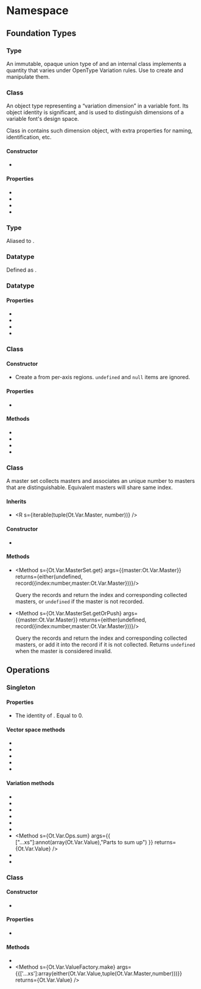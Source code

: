 
# Namespace <Decl s={Ot.Var}/>

## Foundation Types

### Type <Decl s={Ot.Var.Value} />

An immutable, opaque union type of <R s="number"/> and an internal class implements a quantity that varies under OpenType Variation rules. Use <R s={Ot.Var.Ops}/> to create and manipulate them.

### Class <Decl s={Ot.Var.Dim} />

An object type representing a “variation dimension” in a variable font. Its object identity is significant, and is used to distinguish dimensions of a variable font's design space.

Class <R s={Ot.Fvar.Axis}/> in <R s={Ot.Fvar}/> contains such dimension object, with extra properties for naming, identification, etc.

#### Constructor

 * <Method ctor s={Ot.Var.Dim.Constructor} args={{tag:Tag,minValue:number,defaultValue:number,maxValue:number}}/>

#### Properties

 * <Member readonly s={Ot.Var.Dim.tag} type={Tag} />
 * <Member readonly s={Ot.Var.Dim.min} type={number} />
 * <Member readonly s={Ot.Var.Dim.default} type={number} />
 * <Member readonly s={Ot.Var.Dim.max} type={number} />

### Type <Decl s={Ot.Var.DesignSpace} />

Aliased to <R s={Data.Order(Ot.Var.Dim)}/>.

### Datatype <Decl s={Ot.Var.Instance} />

Defined as <R s={Data.Maybe(readonly(map(Ot.Var.Dim,number)))} />.

### Datatype <Decl s={Ot.Var.MasterDim} />

#### Properties

 * <Member readonly s={Ot.Var.MasterDim.dim} type={Ot.Var.Dim} />
 * <Member readonly s={Ot.Var.MasterDim.min} type={number} />
 * <Member readonly s={Ot.Var.MasterDim.peak} type={number} />
 * <Member readonly s={Ot.Var.MasterDim.max} type={number} />

### Class <Decl s={Ot.Var.Master} />

#### Constructor

* <Method ctor s={Ot.Var.Master.constructor} args={{init:iterable(either(undefined,null,Ot.Var.MasterDim))}} />

  Create a <R s={Ot.Var.Master}/> from per-axis regions. `undefined` and `null` items are ignored.

#### Properties

 * <Member readonly s={Ot.Var.Master.regions} type={readonly(array(Ot.Var.MasterDim))} />

#### Methods

 * <Method s={Ot.Var.Master.evaluate} args={{instance:Ot.Var.Instance}} returns={number} />
 * <Method s={Ot.Var.Master.getPeak} args={{}} returns={Ot.Var.Instance} />
 * <Method s={Ot.Var.Master.isInvalid} args={{}} returns={boolean} />
 * <Method s={Ot.Var.Master.isSimple} args={{}} returns={boolean} />


### Class <Decl s={Ot.Var.MasterSet} />

A master set collects masters and associates an unique number to masters that are distinguishable. Equivalent masters will share same index.

#### Inherits

* <R s={iterable(tuple(Ot.Var.Master, number))} />

#### Constructor

* <Method ctor s={Ot.Var.MasterSet.constructor} args={{}} />

#### Methods

* <Method s={Ot.Var.MasterSet.get} args={{master:Ot.Var.Master}} returns={either(undefined, record({index:number,master:Ot.Var.Master}))}/>

  Query the records and return the index and corresponding collected masters, or `undefined` if the master is not recorded.

* <Method s={Ot.Var.MasterSet.getOrPush} args={{master:Ot.Var.Master}} returns={either(undefined, record({index:number,master:Ot.Var.Master}))}/>

  Query the records and return the index and corresponding collected masters, or add it into the record if it is not collected. Returns `undefined` when the master is considered invalid.


## Operations

### Singleton <Decl s={Ot.Var.Ops}/>

#### Properties

 * <Member readonly s={Ot.Var.Ops.neutral} type={number} />

    The identity of <R s={Ot.Var.Value}/>. Equal to 0.

#### Vector space methods
 * <Method s={Ot.Var.Ops.add} args={{x:Ot.Var.Value,y:Ot.Var.Value}} returns={Ot.Var.Value} />
 * <Method s={Ot.Var.Ops.negate} args={{x:Ot.Var.Value}} returns={Ot.Var.Value} />
 * <Method s={Ot.Var.Ops.minus} args={{x:Ot.Var.Value,y:Ot.Var.Value}} returns={Ot.Var.Value} />
 * <Method s={Ot.Var.Ops.scale} args={{scale:number,y:Ot.Var.Value}} returns={Ot.Var.Value} />
 * <Method s={Ot.Var.Ops.addScale} args={{x:Ot.Var.Value,scale:number,y:Ot.Var.Value}} returns={Ot.Var.Value} />

#### Variation methods
 * <Method s={Ot.Var.Ops.originOf} args={{x:Ot.Var.Value}} returns={number} />
 * <Method s={Ot.Var.Ops.varianceDeltaOf} args={{x:Ot.Var.Value,m:Ot.Var.Master}} returns={number} />
 * <Method s={Ot.Var.Ops.varianceOf} args={{x:Ot.Var.Value}} returns={iterable(tuple(Ot.Var.Master,number))} />
 * <Method s={Ot.Var.Ops.removeOrigin} args={{x:Ot.Var.Value}} returns={Ot.Var.Value} />
 * <Method s={Ot.Var.Ops.evaluate} args={{x:Ot.Var.Value,instance:Ot.Var.Instance}} returns={number} />
 * <Method s={Ot.Var.Ops.equal} args={{x:Ot.Var.Value,y:Ot.Var.Value,err:optional(number)}} returns={boolean} />
 * <Method s={Ot.Var.Ops.sum} args={{ ["...xs"]:annot(array(Ot.Var.Value),"Parts to sum up") }} returns={Ot.Var.Value} />
 * <Method s={Ot.Var.Ops.isConstant} args={{x:Ot.Var.Value}} returns={boolean} />
 * <Method s={Ot.Var.Ops.isZero} args={{x:Ot.Var.Value}} returns={boolean} />


### Class <Decl s={Ot.Var.ValueFactory}/>

#### Constructor

 * <Method ctor s={Ot.Var.ValueFactory.constructor} args={{masterSet:optional(Ot.Var.MasterSet)}}/>

#### Properties

 * <Member readonly s={Ot.Var.ValueFactory.masterSet} type={Ot.Var.MasterSet} />

#### Methods

 * <Method s={Ot.Var.ValueFactory.create} args={{origin:optional(number),variance:optional(iterable(tuple(Ot.Var.Master,number)))}} returns={Ot.Var.Value} />
 * <Method s={Ot.Var.ValueFactory.make} args={{['...xs']:array(either(Ot.Var.Value,tuple(Ot.Var.Master,number)))}} returns={Ot.Var.Value} />
